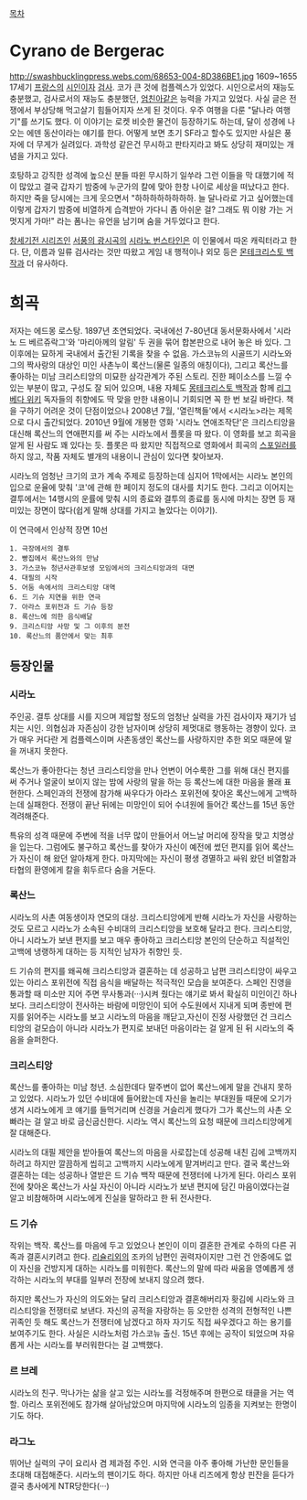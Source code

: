 [[목차]]
= Cyrano de Bergerac =
http://swashbucklingpress.webs.com/68653-004-8D386BE1.jpg
1609~1655
17세기 [[프랑스]]의 [[시인]]이자 [[검사]]. 코가 큰 것에 컴플렉스가 있었다. 시인으로서의 재능도 충분했고, 검사로서의 재능도 충분했던, [[엄친아]]같은 능력을 가지고 있었다. 사실 글은 전쟁에서 부상당해 먹고살기 힘들어지자 쓰게 된 것이다. 우주 여행을 다룬 "달나라 여행기"를 쓰기도 했다. 이 이야기는 로켓 비슷한 물건이 등장하기도 하는데, 달이 성경에 나오는 에덴 동산이라는 얘기를 한다. 어떻게 보면 초기 SF라고 할수도 있지만 사실은 풍자에 더 무게가 실려있다. 과학성 같은건 무시하고 판타지라고 봐도 상당히 재미있는 개념을 가지고 있다.

호탕하고 강직한 성격에 높으신 분들 따윈 무시하기 일쑤라 그런 이들을 막 대했기에 적이 많았고 결국 갑자기 밤중에 누군가의 칼에 맞아 한창 나이로 세상을 떠났다고 한다. 하지만 죽을 당시에는 크게 웃으면서 "하하하하하하하하. 늘 달나라로 가고 싶어했는데 이렇게 갑자기 밤중에 비열하게 습격받아 가다니 좀 아쉬운 걸? 그래도 뭐 이왕 가는 거 멋지게 가마!" 라는 폼나는 유언을 남기며 숨을 거두었다고 한다.

[[창세기전 시리즈]]인 [[서풍의 광시곡]]의 [[시라노 번스타인]]은 이 인물에서 따온 캐릭터라고 한다. 단, 이름과 일류 검사라는 것만  따왔고 게임 내 행적이나 외모 등은 [[몬테크리스토 백작]]과 더 유사하다.

= 희곡 =
저자는 에드몽 로스탕. 1897년 초연되었다. 국내에선 7-80년대 동서문화사에서 '시라노 드 베르쥬락그'와 '마리아께의 알림' 두 권을 묶어 합본판으로 내어 놓은 바 있다. 그 이후에는 묘하게 국내에서 출간된 기록을 찾을 수 없음. 가스코뉴의 시골뜨기 시라노와 그의 짝사랑의 대상인 미인 사촌누이 록산느(물론 일종의 애칭이다), 그리고 록산느를 좋아하는 미남 크리스티앙의 미묘한 삼각관계가 주된 스토리. 진한 페이소스를 느낄 수 있는 부분이 많고, 구성도 잘 되어 있으며, 내용 자체도 [[몽테크리스토 백작]]과 함께 [[리그베다 위키]] 독자들의 취향에도 딱 맞을 만한 내용이니 기회되면 꼭 한 번 보길 바란다. 책을 구하기 어려운 것이 단점이었으나 2008년 7월, '열린책들'에서 <시라노>라는 제목으로 다시 출간되었다. 2010년 9월에 개봉한 영화 '시라노 연애조작단'은 크리스티앙을 대신해 록산느의 연애편지를 써 주는 시라노에서 플롯을 따 왔다. 이 영화를 보고 희곡을 알게 된 사람도 꽤 있다는 듯. 플롯은 따 왔지만 직접적으로 영화에서 희곡의 [[스포일러]]를 하지 않고, 작품 자체도 별개의 내용이니 관심이 있다면 찾아보자.

시라노의 엄청난 크기의 코가 계속 주제로 등장하는데 심지어 1막에서는 시라노 본인의 입으로 운율에 맞춰 '코'에 관해 한 페이지 정도의 대사를 치기도 한다. 그리고 이어지는 결투에서는 14행시의 운률에 맞춰 시의 종료와 결투의 종료를 동시에 마치는 장면 등 재미있는 장면이 많다(쉽게 말해 상대를 가지고 놀았다는 이야기).

이 연극에서 인상적 장면 10선

 1. 극장에서의 결투
 2. 빵집에서 록산느와의 만남
 3. 가스코뉴 청년사관후보생 모임에서의 크리스티앙과의 대면
 4. 대필의 시작
 5. 어둠 속에서의 크리스티앙 대역
 6. 드 기슈 지연을 위한 연극
 7. 아라스 포위전과 드 기슈 등장
 8. 록산느에 의한 음식배달
 9. 크리스티앙 사망 및 그 이후의 분전
 10. 록산느의 품안에서 맞는 최후

== 등장인물 ==
=== 시라노 ===
주인공. 결투 상대를 시를 지으며 제압할 정도의 엄청난 실력을 가진 검사이자 재기가 넘치는 시인. 의협심과 자존심이 강한 남자이며 상당히 제멋대로 행동하는 경향이 있다. 코가 매우 커다란 게 컴플렉스이며 사촌동생인 록산느를 사랑하지만 추한 외모 때문에 말을 꺼내지 못한다.

록산느가 좋아한다는 청년 크리스티앙을 만나 언변이 어수룩한 그를 위해 대신 편지를 써 주거나 얼굴이 보이지 않는 밤에 사랑의 말을 하는 등 록산느에 대한 마음을 몰래 표현한다. 스페인과의 전쟁에 참가해 싸우다가 아라스 포위전에 찾아온 록산느에게 고백하는데 실패한다. 전쟁이 끝난 뒤에는 미망인이 되어 수녀원에 들어간 록산느를 15년 동안 격려해준다.

특유의 성격 때문에 주변에 적을 너무 많이 만들어서 어느날 머리에 장작을 맞고 치명상을 입는다. 그럼에도 불구하고 록산느를 찾아가 자신이 예전에 썼던 편지를 읽어 록산느가 자신이 해 왔던 알아채게 한다. 마지막에는 자신이 평생 경멸하고 싸워 왔던 비열함과 타협의 환영에게 칼을 휘두르다 숨을 거둔다.

=== 록산느 ===
시라노의 사촌 여동생이자 연모의 대상. 크리스티앙에게 반해 시라노가 자신을 사랑하는 것도 모르고 시라노가 소속된 수비대의 크리스티앙을 보호해 달라고 한다. 크리스티앙,아니 시라노가 보낸 편지를 보고 매우 좋아하고 크리스티앙 본인의 단순하고 직설적인 고백에 냉랭하게 대하는 등 지적인 남자가 취향인 듯.

드 기슈의 편지를 왜곡해 크리스티앙과 결혼하는 데 성공하고 남편 크리스티앙이 싸우고 있는 아리스 포위전에 직접 음식을 배달하는 적극적인 모습을 보여준다. 스페인 진영을 통과할 때 미소만 지어 주면 무사통과(···)시켜 줬다는 얘기로 봐서 확실히 미인이긴 하나 보다. 크리스티앙이 전사하는 바람에 미망인이 되어 수도원에서 지내게 되며 종반에 편지를 읽어주는 시라노를 보고 시라노의 마음을 깨닫고,자신이 진정 사랑했던 건 크리스티앙의 겉모습이 아니라 시라노가 편지로 보내던 마음이라는 걸 알게 된 뒤 시라노의 죽음을 슬퍼한다.

=== 크리스티앙 ===
록산느를 좋아하는 미남 청년. 소심한데다 말주변이 없어 록산느에게 말을 건내지 못하고 있었다. 시라노가 있던 수비대에 들어왔는데 자신을 놀리는 부대원들 때문에 오기가 생겨 시라노에게 코 얘기를 들먹거리며 신경을 거슬리게 했다가 그가 록산느의 사촌 오빠라는 걸 알고 바로 굽신굽신한다. 시라노 역시 록산느의 요청 때문에 크리스티앙에게 잘 대해준다.

시라노의 대필 제안을 받아들여 록산느의 마음을 사로잡는데 성공해 내친 김에 고백까지 하려고 하지만 깔끔하게 씹히고 고백까지 시라노에게 맡겨버리고 만다. 결국 록산느와 결혼하는 데는 성공하나 열받은 드 기슈 백작 때문에 전쟁터에 나가게 된다. 아리스 포위전에 찾아온 록산느가 사실 자신이 아니라 시라노가 보낸 편지에 담긴 마음이였다는걸 알고 비참해하며 시라노에게 진실을 말하라고 한 뒤 전사한다.

=== 드 기슈 ===
작위는 백작. 록산느를 마음에 두고 있었으나 본인이 이미 결혼한 관계로 수하의 다른 귀족과 결혼시키려고 한다. [[리슐리외]]의 조카의 남편인 권력자이지만 그런 건 안중에도 없이 자신을 건방지게 대하는 시라노를 미워한다. 록산느의 말에 따라 싸움을 영예롭게 생각하는 시라노의 부대를 일부러 전장에 보내지 않으려 했다. 

하지만 록산느가 자신의 의도와는 달리 크리스티앙과 결혼해버리자 홧김에 시라노와 크리스티앙을 전쟁터로 보낸다. 자신의 공적을 자랑하는 등 오만한 성격의 전형적인 나쁜 귀족인 듯 해도 록산느가 전쟁터에 남겠다고 하자 자기도 직접 싸우겠다고 하는 용기를 보여주기도 한다. 사실은 시라노처럼 가스코뉴 출신. 15년 후에는 공작이 되었으며 자유롭게 사는 시라노를 부러워한다는 걸 고백했다.

=== 르 브레 ===
시라노의 친구. 막나가는 삶을 살고 있는 시라노를 걱정해주며 한편으로 태클을 거는 역할. 아리스 포위전에도 참가해 살아남았으며 마지막에 시라노의 임종을 지켜보는 한명이기도 하다.

=== 라그노 ===
뛰어난 실력의 구이 요리사 겸 제과점 주인. 시와 연극을 아주 좋아해 가난한 문인들을 초대해 대접해준다. 시라노의 팬이기도 하다. 하지만 아내 리즈에게 항상 핀잔을 듣다가 결국 총사에게 NTR당한다(···)

